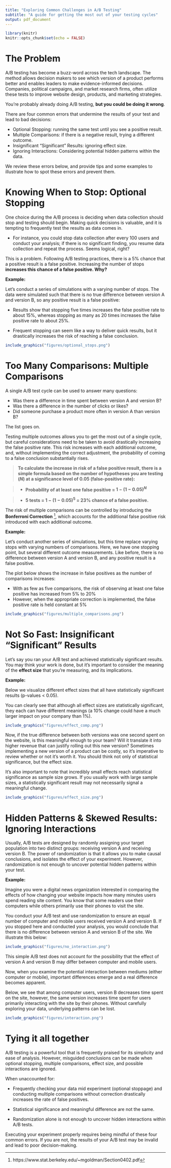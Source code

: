 ```yaml
---
title: "Exploring Common Challenges in A/B Testing"
subtitle: "A guide for getting the most out of your testing cycles"
output: pdf_document
---
```


```r
library(knitr)
knitr::opts_chunk$set(echo = FALSE)
```
# The Problem

A/B testing has become a buzz-word across the tech landscape. The method allows decision makers to see which version of a product performs better and enables leaders to make evidence-informed decisions. Companies, political campaigns, and market research firms, often utilize these tests to improve website design, products, and marketing strategies. 

You’re probably already doing A/B testing, **but you could be doing it wrong**.

There are four common errors that undermine the results of your test and lead to bad decisions:

* Optional Stopping: running the same test until you see a positive result.
* Multiple Comparisons: if there is a negative result, trying a different outcome.
* Insignificant “Significant” Results: ignoring effect size.
* Ignoring Interactions: Considering potential hidden patterns within the data. 

We review these errors below, and provide tips and some examples to illustrate how to spot these errors and prevent them.

# Knowing When to Stop: Optional Stopping

One choice during the A/B process is deciding when data collection should stop and testing should begin. Making quick decisions is valuable, and it is tempting to frequently test the results as data comes in.

* For instance, you could stop data collection after every 100 users and conduct your analysis; if there is no significant finding, you resume data collection and repeat the process. Seems logical, right?

This is a problem. Following A/B testing practices, there is a 5% chance that a positive result is a false positive. Increasing the number of stops **increases this chance of a false positive. Why?**

**Example:**

Let’s conduct a series of simulations with a varying number of stops. The data were simulated such that there is no true difference between version A and version B, so any positive result is a false positive:

+ Results show that stopping five times increases the false positive rate to about 15%, whereas stopping as many as 20 times increases the false positive rate to about 25%. 

+ Frequent stopping can seem like a way to deliver quick results, but it drastically increases the risk of reaching a false conclusion. 

```r
include_graphics("figures/optional_stops.png")
```

# Too Many Comparisons: Multiple Comparisons

A single A/B test cycle can be used to answer many questions:

* Was there a difference in time spent between version A and version B?
* Was there a difference in the number of clicks or likes? 
* Did someone purchase a product more often in version A than version B?

The list goes on.

Testing multiple outcomes allows you to get the most out of a single cycle, but careful considerations need to be taken to avoid drastically increasing the false positive rate. This risk increases with each additional outcome, and, without implementing the correct adjustment, the probability of coming to a false conclusion substantially rises. 

> **To calculate the increase in risk of a false positive result, there is a simple formula based on the number of hypotheses you are testing ($N$) at a significance level of 0.05 (false-positive rate):**

> * **Probability of at least one false positive = $1 - (1 - 0.05)^N$**

> * **5 tests = $1-(1-0.05)^5$  = 23% chance of a false positive.**

The risk of multiple comparisons can be controlled by introducing the **Bonferroni Correction** ^[https://www.stat.berkeley.edu/~mgoldman/Section0402.pdf], which accounts for the additional false positive risk introduced with each additional outcome. 

**Example:**

Let's conduct another series of simulations, but this time replace varying stops with varying numbers of comparisons. Here, we have one stopping point, but several different outcome measurements. Like before, there is no difference between version A and version B, and any positive result is a false positive. 

The plot below shows the increase in false positives as the number of comparisons increases:

* With as few as five comparisons, the risk of observing at least one false positive has increased from 5% to 20%
* However, when the appropriate correction is implemented, the false positive rate is held constant at 5%


```r
include_graphics("figures/multiple_comparisons.png")
```


# Not So Fast: Insignificant “Significant” Results

Let’s say you ran your A/B test and achieved statistically significant results. You may think your work is done, but it’s important to consider the meaning of the **effect size** that you’re measuring, and its implications.

**Example:**

Below we visualize different effect sizes that all have statistically significant results (p-values < 0.05). 

You can clearly see that although all effect sizes are statistically significant, they each can have different meanings (a 10% change could have a much larger impact on your company than 1%).


```r
include_graphics("figures/effect_comp.png")
```

\pagebreak

Now, if the true difference between both versions was one second spent on the website, is this meaningful enough to your team? Will it translate it into higher revenue that can justify rolling out this new version? Sometimes implementing a new version of a product can be costly, so it’s imperative to review whether or not it’s worth it. You should think not only of statistical significance, but the effect size.  

It's also important to note that incredibly small effects reach statistical significance as sample size grows. If you usually work with large sample sizes, a statistically significant result may not necessarily signal a meaningful change.

```r
include_graphics("figures/effect_size.png")
```

# Hidden Patterns & Skewed Results: Ignoring Interactions

Usually, A/B tests are designed by randomly assigning your target population into two distinct groups: receiving version A and receiving version B. The power of randomization is that it allows you to make causal conclusions, and isolates the effect of your experiment. However, randomization is not enough to uncover potential hidden patterns within your test.

**Example:**

Imagine you were a digital news organization interested in comparing the effects of how changing your website impacts how many minutes users spend reading site content. You know that some readers use their computers while others primarily use their phones to visit the site. 

You conduct your A/B test and use randomization to ensure an equal number of computer and mobile users received version A and version B. If you stopped here and conducted your analysis, you would conclude that there is no difference between version A and version B of the site. We illustrate this below:

```r
include_graphics("figures/no_interaction.png")
```

This simple A/B test does not account for the possibility that the effect of version A and version B may differ between computer and mobile users.

Now, when you examine the potential interaction between mediums (either computer or mobile), important differences emerge and a real difference becomes apparent. 

Below, we see that among computer users, version B decreases time spent on the site, however, the same version increases time spent for users primarily interacting with the site by their phones. Without carefully exploring your data, underlying patterns can be lost.


```r
include_graphics("figures/interaction.png")
```

\pagebreak

# Tying it all together

A/B testing is a powerful tool that is frequently praised for its simplicity and ease of analysis. However, misguided conclusions can be made when optional stopping, multiple comparisons, effect size, and possible interactions are ignored. 

When unaccounted for: 

* Frequently checking your data mid experiment (optional stoppage) and conducting multiple comparisons without correction drastically increases the rate of false positives. 

* Statistical significance and meaningful difference are not the same.

* Randomization alone is not enough to uncover hidden interactions within A/B tests.

Executing your experiment properly requires being mindful of these four common errors. If you are not, the results of your A/B test may be invalid and lead to poor decision-making.